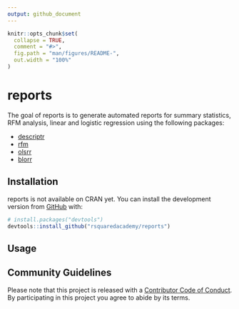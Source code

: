 ```yaml
---
output: github_document
---
```


<!-- README.md is generated from README.Rmd. Please edit that file -->

```r
knitr::opts_chunk$set(
  collapse = TRUE,
  comment = "#>",
  fig.path = "man/figures/README-",
  out.width = "100%"
)
```
# reports

The goal of reports is to generate automated reports for summary statistics,
RFM analysis, linear and logistic regression using the following packages:

- [descriptr](https://descriptr.rsquaredacademy.com)
- [rfm](https://rfm.rsquaredacademy.com)
- [olsrr](https://olsrr.rsquaredacademy.com)
- [blorr](https://blorr.rsquaredacademy.com)

## Installation

reports is not available on CRAN yet. You can install the development version from [GitHub](https://github.com/) with:

``` r
# install.packages("devtools")
devtools::install_github("rsquaredacademy/reports")
```

## Usage


## Community Guidelines

Please note that this project is released with a [Contributor Code of Conduct](CODE_OF_CONDUCT.md).
By participating in this project you agree to abide by its terms.

